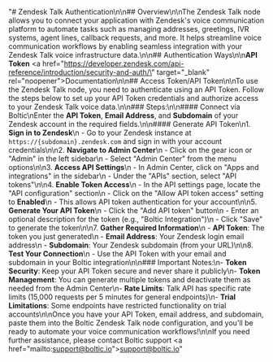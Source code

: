 "# Zendesk Talk Authentication\n\n## Overview\n\nThe Zendesk Talk node allows you to connect your application with Zendesk's voice communication platform to automate tasks such as managing addresses, greetings, IVR systems, agent lines, callback requests, and more. It helps streamline voice communication workflows by enabling seamless integration with your Zendesk Talk voice infrastructure data.\n\n## Authentication Ways\n\n**API Token** <a href=\"https://developer.zendesk.com/api-reference/introduction/security-and-auth/\" target=\"_blank\" rel=\"noopener\">Documentation</a>\n\n## Access Token/API Token\n\nTo use the Zendesk Talk node, you need to authenticate using an API Token. Follow the steps below to set up your API Token credentials and authorize access to your Zendesk Talk voice data.\n\n### Steps:\n\n#### Connect via Boltic\nEnter the **API Token**, **Email Address**, and **Subdomain** of your Zendesk account in the required fields.\n\n#### Generate API Token\n1. **Sign in to Zendesk**\n   - Go to your Zendesk instance at `https://{subdomain}.zendesk.com` and sign in with your account credentials\n\n2. **Navigate to Admin Center**\n   - Click on the gear icon or \"Admin\" in the left sidebar\n   - Select \"Admin Center\" from the menu options\n\n3. **Access API Settings**\n   - In Admin Center, click on \"Apps and integrations\" in the sidebar\n   - Under the \"APIs\" section, select \"API tokens\"\n\n4. **Enable Token Access**\n   - In the API settings page, locate the \"API configuration\" section\n   - Click on the \"Allow API token access\" setting to **Enabled**\n   - This allows API token authentication for your account\n\n5. **Generate Your API Token**\n   - Click the \"Add API token\" button\n   - Enter an optional description for the token (e.g., \"Boltic Integration\")\n   - Click \"Save\" to generate the token\n\n7. **Gather Required Information**\n   - **API Token**: The token you just generated\n   - **Email Address**: Your Zendesk login email address\n   - **Subdomain**: Your Zendesk subdomain (from your URL)\n\n8. **Test Your Connection**\n   - Use the API Token with your email and subdomain in your Boltic integration\n\n### Important Notes:\n- **Token Security**: Keep your API Token secure and never share it publicly\n- **Token Management**: You can generate multiple tokens and deactivate them as needed from the Admin Center\n- **Rate Limits**: Talk API has specific rate limits (15,000 requests per 5 minutes for general endpoints)\n- **Trial Limitations**: Some endpoints have restricted functionality on trial accounts\n\nOnce you have your API Token, email address, and subdomain, paste them into the Boltic Zendesk Talk node configuration, and you'll be ready to automate your voice communication workflows!\n\nIf you need further assistance, please contact Boltic support <a href=\"mailto:support@boltic.io\">support@boltic.io</a>"
